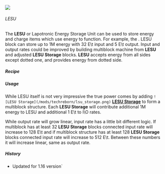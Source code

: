 ![](/mods/techreborn/lesu.png)

###### LESU


The **LESU** or Lapotronic Energy Storage Unit can be used to store
energy and charge items which use energy to function. For example, the
<Mcitem id="techreborn:electric_treetap"/>. LESU
block can store up to 1M energy with 32 E\\t input and 5 E\\t output.
Input and output rates could be improved by building multiblock machine
from **LESU** and adjusted **LESU Storage** blocks. **LESU**
accepts energy from all sides except dotted one, and provides energy
from dotted side.

##### Recipe

<Recipe recipe=" input air techreborn:lv_transformer air input
techreborn:advanced_circuit techreborn:lsu_storage
techreborn:advanced_circuit input air techreborn:mv_transformer air
output techreborn:lapotronic_su "/>

##### Usage

While LESU itself is not very impressive the true power comes by adding
`![LESU Storage](/mods/techreborn/lsu_storage.png)`
**[LESU Storage](energy:storage:lesu_block "wikilink")** to form a
multiblock structure. Each **LESU Storage** will contribute
additional 1M energy to LESU and additional 1 E\\t to I\\O rates.

While output rate will grow linear, input rate has a little bit
different logic. If multiblock has at least 32 **LESU Storage**
blocks connected input rate will increase to 128 E\\t and if multiblock
structure has at least 128 **LESU Storage** blocks connected input
rate will increase to 512 E\\t. Between these numbers it will increase
linear, same as output rate.

##### History

* Updated for 1.16 version`
